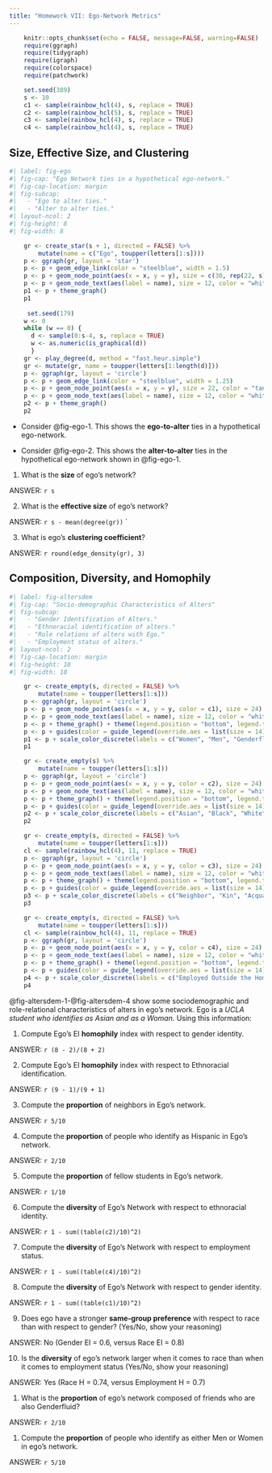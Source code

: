 ```yaml
---
title: "Homework VII: Ego-Network Metrics"
---
```


```r
    knitr::opts_chunk$set(echo = FALSE, message=FALSE, warning=FALSE)
    require(ggraph)
    require(tidygraph)
    require(igraph)
    require(colorspace)
    require(patchwork)
```

```r
    set.seed(389)
    s <- 10
    c1 <- sample(rainbow_hcl(4), s, replace = TRUE)
    c2 <- sample(rainbow_hcl(5), s, replace = TRUE)
    c3 <- sample(rainbow_hcl(4), s, replace = TRUE)
    c4 <- sample(rainbow_hcl(4), s, replace = TRUE)

```

## Size, Effective Size, and Clustering


```r
#| label: fig-ego
#| fig-cap: "Ego Network ties in a hypothetical ego-network."
#| fig-cap-location: margin  
#| fig-subcap:
#|   - "Ego to alter ties."
#|   - "Alter to alter ties."
#| layout-ncol: 2 
#| fig-height: 8
#| fig-width: 8

    gr <- create_star(s + 1, directed = FALSE) %>% 
        mutate(name = c("Ego", toupper(letters[1:s])))
    p <- ggraph(gr, layout = 'star') 
    p <- p + geom_edge_link(color = "steelblue", width = 1.5) 
    p <- p + geom_node_point(aes(x = x, y = y), size = c(30, rep(22, s)), color = c("red", rep("tan2", s))) 
    p <- p + geom_node_text(aes(label = name), size = 12, color = "white")
    p1 <- p + theme_graph()
    p1
    
     set.seed(179)
    w <- 0
    while (w == 0) {
      d <- sample(0:s-4, s, replace = TRUE)
      w <- as.numeric(is_graphical(d))
      }      
    gr <- play_degree(d, method = "fast.heur.simple")
    gr <- mutate(gr, name = toupper(letters[1:length(d)]))
    p <- ggraph(gr, layout = 'circle') 
    p <- p + geom_edge_link(color = "steelblue", width = 1.25) 
    p <- p + geom_node_point(aes(x = x, y = y), size = 22, color = "tan2") 
    p <- p + geom_node_text(aes(label = name), size = 12, color = "white")
    p2 <- p + theme_graph() 
    p2
```


- Consider @fig-ego-1. This shows the **ego-to-alter** ties in a hypothetical ego-network.

- Consider @fig-ego-2. This shows the **alter-to-alter** ties in the hypothetical ego-network shown in @fig-ego-1.

1. What is the **size** of ego's network?

ANSWER: `r s`

2. What is the **effective size** of ego's network?

ANSWER: `r s - mean(degree(gr))` `

3. What is ego's **clustering coefficient**?

ANSWER: `r round(edge_density(gr), 3)`

## Composition, Diversity, and Homophily


```r
#| label: fig-altersdem
#| fig-cap: "Socio-demographic Characteristics of Alters"
#| fig-subcap:
#|   - "Gender Identification of Alters."
#|   - "Ethnoracial identification of alters."
#|   - "Role relations of alters with Ego."
#|   - "Employment status of alters."
#| layout-ncol: 2 
#| fig-cap-location: margin  
#| fig-height: 10
#| fig-width: 10

    gr <- create_empty(s, directed = FALSE) %>% 
        mutate(name = toupper(letters[1:s]))
    p <- ggraph(gr, layout = 'circle') 
    p <- p + geom_node_point(aes(x = x, y = y, color = c1), size = 24)
    p <- p + geom_node_text(aes(label = name), size = 12, color = "white")
    p <- p + theme_graph() + theme(legend.position = "bottom", legend.title = element_blank(), legend.text = element_text(size = 18))
    p <- p + guides(color = guide_legend(override.aes = list(size = 14))) 
    p1 <- p + scale_color_discrete(labels = c("Women", "Men", "Genderfluid", "Non-binary"))
    p1

    gr <- create_empty(s) %>% 
        mutate(name = toupper(letters[1:s]))
    p <- ggraph(gr, layout = 'circle') 
    p <- p + geom_node_point(aes(x = x, y = y, color = c2), size = 24)
    p <- p + geom_node_text(aes(label = name), size = 12, color = "white")
    p <- p + theme_graph() + theme(legend.position = "bottom", legend.title = element_blank(), legend.text = element_text(size = 18))
    p <- p + guides(color = guide_legend(override.aes = list(size = 14))) 
    p2 <- p + scale_color_discrete(labels = c("Asian", "Black", "White", "Native", "Hispanic"))
    p2

    gr <- create_empty(s, directed = FALSE) %>% 
        mutate(name = toupper(letters[1:s]))
    cl <- sample(rainbow_hcl(4), 11, replace = TRUE)
    p <- ggraph(gr, layout = 'circle') 
    p <- p + geom_node_point(aes(x = x, y = y, color = c3), size = 24)
    p <- p + geom_node_text(aes(label = name), size = 12, color = "white")
    p <- p + theme_graph() + theme(legend.position = "bottom", legend.title = element_blank(), legend.text = element_text(size = 18))
    p <- p + guides(color = guide_legend(override.aes = list(size = 14))) 
    p3 <- p + scale_color_discrete(labels = c("Neighbor", "Kin", "Acquaintance", "Friend"))
    p3

    gr <- create_empty(s, directed = FALSE) %>% 
        mutate(name = toupper(letters[1:s]))
    cl <- sample(rainbow_hcl(4), 11, replace = TRUE)
    p <- ggraph(gr, layout = 'circle') 
    p <- p + geom_node_point(aes(x = x, y = y, color = c4), size = 24)
    p <- p + geom_node_text(aes(label = name), size = 12, color = "white")
    p <- p + theme_graph() + theme(legend.position = "bottom", legend.title = element_blank(), legend.text = element_text(size = 18))
    p <- p + guides(color = guide_legend(override.aes = list(size = 14))) 
    p4 <- p + scale_color_discrete(labels = c("Employed Outside the Home", "Retired", "Student", "Full-Time Parent"))
    p4
```
@fig-altersdem-1-@fig-altersdem-4 show some sociodemographic and role-relational characteristics of alters in ego's network. Ego is a *UCLA student who identifies as Asian and as a Woman*. Using this information:

1. Compute Ego's EI **homophily** index with respect to gender identity.

ANSWER: `r (8 - 2)/(8 + 2)`

2. Compute Ego's EI **homophily** index with respect to Ethnoracial identification.

ANSWER: `r (9 - 1)/(9 + 1)`


3. Compute the **proportion** of neighbors in Ego's network.

ANSWER: `r 5/10`


4. Compute the **proportion** of people who identify as Hispanic in Ego's network.

ANSWER: `r 2/10`

5. Compute the **proportion** of fellow students in Ego's network.

ANSWER: `r 1/10`


6. Compute the **diversity** of Ego's Network with respect to ethnoracial identity.

ANSWER: `r 1 - sum((table(c2)/10)^2)`

7. Compute the **diversity** of Ego's Network with respect to employment status. 

ANSWER: `r 1 - sum((table(c4)/10)^2)`


8. Compute the **diversity** of Ego's Network with respect to gender identity.

ANSWER: `r 1 - sum((table(c1)/10)^2)`


9. Does ego have a stronger **same-group preference** with respect to race than with respect to gender? (Yes/No, show your reasoning)

ANSWER: No (Gender EI = 0.6, versus Race EI = 0.8)


10. Is the **diversity** of ego's network larger when it comes to race than when it comes to employment status  (Yes/No, show your reasoning)

ANSWER: Yes (Race H = 0.74, versus Employment H = 0.7)


1. What is the **proportion** of ego's network composed of friends who are also Genderfluid?

ANSWER: `r 2/10`


1. Compute the **proportion** of people who identify as either Men or Women in ego's network. 

ANSWER: `r 5/10`

